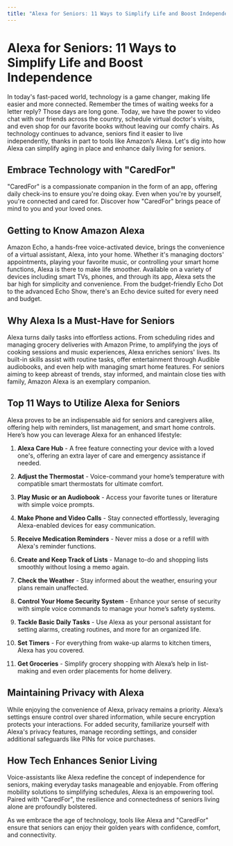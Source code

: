 ```yaml
---
title: "Alexa for Seniors: 11 Ways to Simplify Life and Boost Independence"
---
```


# Alexa for Seniors: 11 Ways to Simplify Life and Boost Independence

In today's fast-paced world, technology is a game changer, making life easier and more connected. Remember the times of waiting weeks for a letter reply? Those days are long gone. Today, we have the power to video chat with our friends across the country, schedule virtual doctor's visits, and even shop for our favorite books without leaving our comfy chairs. As technology continues to advance, seniors find it easier to live independently, thanks in part to tools like Amazon’s Alexa. Let's dig into how Alexa can simplify aging in place and enhance daily living for seniors.

## Embrace Technology with "CaredFor"

"CaredFor" is a compassionate companion in the form of an app, offering daily check-ins to ensure you're doing okay. Even when you're by yourself, you're connected and cared for. Discover how "CaredFor" brings peace of mind to you and your loved ones.

## Getting to Know Amazon Alexa

Amazon Echo, a hands-free voice-activated device, brings the convenience of a virtual assistant, Alexa, into your home. Whether it's managing doctors' appointments, playing your favorite music, or controlling your smart home functions, Alexa is there to make life smoother. Available on a variety of devices including smart TVs, phones, and through its app, Alexa sets the bar high for simplicity and convenience. From the budget-friendly Echo Dot to the advanced Echo Show, there's an Echo device suited for every need and budget.

## Why Alexa Is a Must-Have for Seniors

Alexa turns daily tasks into effortless actions. From scheduling rides and managing grocery deliveries with Amazon Prime, to amplifying the joys of cooking sessions and music experiences, Alexa enriches seniors' lives. Its built-in skills assist with routine tasks, offer entertainment through Audible audiobooks, and even help with managing smart home features. For seniors aiming to keep abreast of trends, stay informed, and maintain close ties with family, Amazon Alexa is an exemplary companion.

## Top 11 Ways to Utilize Alexa for Seniors

Alexa proves to be an indispensable aid for seniors and caregivers alike, offering help with reminders, list management, and smart home controls. Here’s how you can leverage Alexa for an enhanced lifestyle:

1. **Alexa Care Hub** - A free feature connecting your device with a loved one's, offering an extra layer of care and emergency assistance if needed.

2. **Adjust the Thermostat** - Voice-command your home’s temperature with compatible smart thermostats for ultimate comfort.

3. **Play Music or an Audiobook** - Access your favorite tunes or literature with simple voice prompts.

4. **Make Phone and Video Calls** - Stay connected effortlessly, leveraging Alexa-enabled devices for easy communication.

5. **Receive Medication Reminders** - Never miss a dose or a refill with Alexa's reminder functions.

6. **Create and Keep Track of Lists** - Manage to-do and shopping lists smoothly without losing a memo again.

7. **Check the Weather** - Stay informed about the weather, ensuring your plans remain unaffected.

8. **Control Your Home Security System** - Enhance your sense of security with simple voice commands to manage your home’s safety systems.

9. **Tackle Basic Daily Tasks** - Use Alexa as your personal assistant for setting alarms, creating routines, and more for an organized life.

10. **Set Timers** - For everything from wake-up alarms to kitchen timers, Alexa has you covered.

11. **Get Groceries** - Simplify grocery shopping with Alexa’s help in list-making and even order placements for home delivery.

## Maintaining Privacy with Alexa

While enjoying the convenience of Alexa, privacy remains a priority. Alexa’s settings ensure control over shared information, while secure encryption protects your interactions. For added security, familiarize yourself with Alexa's privacy features, manage recording settings, and consider additional safeguards like PINs for voice purchases.

## How Tech Enhances Senior Living

Voice-assistants like Alexa redefine the concept of independence for seniors, making everyday tasks manageable and enjoyable. From offering mobility solutions to simplifying schedules, Alexa is an empowering tool. Paired with "CaredFor", the resilience and connectedness of seniors living alone are profoundly bolstered.

As we embrace the age of technology, tools like Alexa and "CaredFor" ensure that seniors can enjoy their golden years with confidence, comfort, and connectivity.
